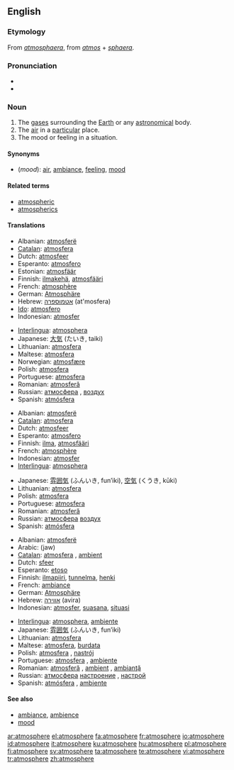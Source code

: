 {{see|atmosphère}}
{{wikipedia|dab=Atmosphere (disambiguation)|Atmosphere}}
==English==

===Etymology===
From {{NL.}} ''[[atmosphaera]]'', from {{Gr.}} ''[[atmos]]'' + {{L.}} ''[[sphaera]]''.

===Pronunciation===
* {{IPA|/ˈætməsˌfɪɹ/ ([[w:General American|GA]]), /ˈɑtməsˌfɛə/ ([[w:Received Pronunciation|RP]])}}
* {{audio|en-us-atmosphere.ogg|Audio (US)}}

===Noun===
{{wikipedia|atmosphere|Atmosphere (layer of gases)}}
{{en-noun}}

# The [[gas]]es surrounding the [[Earth]] or any [[astronomical]] body.
# The [[air]] in a [[particular]] place.
# The mood or feeling in a situation.

====Synonyms====
* (''mood''): [[air]], [[ambiance]], [[feeling]], [[mood]]

====Related terms====
* [[atmospheric]]
* [[atmospherics]]

====Translations====
{{trans-top|gases surrounding the Earth}}
* Albanian: [[atmosferë]]
* [[Catalan]]: [[atmosfera]] {{f}}
* Dutch: [[atmosfeer]] {{m}}
* Esperanto: [[atmosfero]]
* Estonian: [[atmosfäär]]
* Finnish: [[ilmakehä]], [[atmosfääri]]
* French: [[atmosphère]] {{m}}
* German: [[Atmosphäre]] {{f}}
* Hebrew: [[אטמוספרה]] (at'mosfera) {{f}}
* [[Ido]]: [[atmosfero]]
* Indonesian: [[atmosfer]]
{{trans-mid}}
* [[Interlingua]]: [[atmosphera]]
* Japanese: [[大気]] (たいき, taiki)
* Lithuanian: [[atmosfera]] {{f}}
* Maltese: [[atmosfera]] {{f}}
* Norwegian: [[atmosfære]] {{m}}
* Polish: [[atmosfera]] {{f}}
* Portuguese: [[atmosfera]] {{f}}
* Romanian: [[atmosferă]] {{f}}
* Russian: [[атмосфера]] {{f}}, [[воздух]] {{m}}
* Spanish: [[atmósfera]] {{f}}
{{trans-bottom}}

{{trans-top|air in a particular place}}
* Albanian: [[atmosferë]]
* [[Catalan]]: [[atmosfera]] {{f}}
* Dutch: [[atmosfeer]] {{m}}
* Esperanto: [[atmosfero]]
* Finnish: [[ilma]], [[atmosfääri]]
* French: [[atmosphère]] {{m}}
* Indonesian: [[atmosfer]]
* [[Interlingua]]: [[atmosphera]]
{{trans-mid}}
* Japanese: [[雰囲気]] (ふんいき, fun’iki), [[空気]] (くうき, kūki)
* Lithuanian: [[atmosfera]] {{f}}
* Polish: [[atmosfera]] {{f}}
* Portuguese: [[atmosfera]] {{f}}
* Romanian: [[atmosferă]] {{f}}
* Russian: [[атмосфера]] {{f}} [[воздух]] {{m}}
* Spanish: [[atmósfera]] {{f}}
{{trans-bottom}}

{{trans-top|mood or feeling}}
* Albanian: [[atmosferë]]
* Arabic: {{Arab|[[جو]]}} (jaw)
* [[Catalan]]: [[atmosfera]] {{f}}, [[ambient]] {{m}}
* Dutch: [[sfeer]] {{m}}
* Esperanto: [[etoso]]
* Finnish: [[ilmapiiri]], [[tunnelma]], [[henki]]
* French: [[ambiance]] {{f}}
* German: [[Atmosphäre]]  {{f}}
* Hebrew: [[אווירה]] (avira) {{f}}
* Indonesian: [[atmosfer]], [[suasana]], [[situasi]]
{{trans-mid}}
* [[Interlingua]]: [[atmosphera]], [[ambiente]]
* Japanese: [[雰囲気]] (ふんいき, fun’iki)
* Lithuanian: [[atmosfera]] {{f}}
* Maltese: [[atmosfera]], [[burdata]]
* Polish: [[atmosfera]] {{f}}, [[nastrój]] {{m}}
* Portuguese: [[atmosfera]] {{f}}, [[ambiente]] {{m}}
* Romanian: [[atmosferă]] {{f}}, [[ambient]] {{m}}, [[ambianţă]] {{f}}
* Russian: [[атмосфера]] {{f}} [[настроение]] {{n}}, [[настрой]] {{m}}
* Spanish: [[atmósfera]] {{f}}, [[ambiente]] {{m}}
{{trans-bottom}}

====See also====
* [[ambiance]], [[ambience]]
* [[mood]]

[[ar:atmosphere]]
[[el:atmosphere]]
[[fa:atmosphere]]
[[fr:atmosphere]]
[[io:atmosphere]]
[[id:atmosphere]]
[[it:atmosphere]]
[[ku:atmosphere]]
[[hu:atmosphere]]
[[pl:atmosphere]]
[[fi:atmosphere]]
[[sv:atmosphere]]
[[ta:atmosphere]]
[[te:atmosphere]]
[[vi:atmosphere]]
[[tr:atmosphere]]
[[zh:atmosphere]]